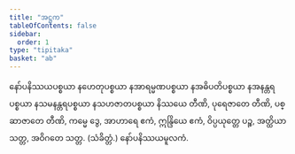 ```yaml
---
title: "အဋ္ဌက"
tableOfContents: false
sidebar:
  order: 1
type: "tipitaka"
basket: "ab"
---
```



<DynamicBreadcrumb />

<Paragraph number="1731">
နော်ပနိဿယပစ္စယာ နဟေတုပစ္စယာ နအာရမ္မဏပစ္စယာ နအဓိပတိပစ္စယာ နအနန္တရပစ္စယာ နသမနန္တရပစ္စယာ နသဟဇာတပစ္စယာ နိဿယေ တီဏိ, ပုရေဇာတေ တီဏိ, ပစ္ဆာဇာတေ တီဏိ, ကမ္မေ ဒွေ, အာဟာရေ ဧကံ, ဣန္ဒြိယေ ဧကံ, ဝိပ္ပယုတ္တေ ပဉ္စ, အတ္ထိယာ သတ္တ, အဝိဂတေ သတ္တ. (သံခိတ္တံ.)

</Paragraph>

<Paragraph number="1732" type="center">
နော်ပနိဿယမူလကံ.
</Paragraph>